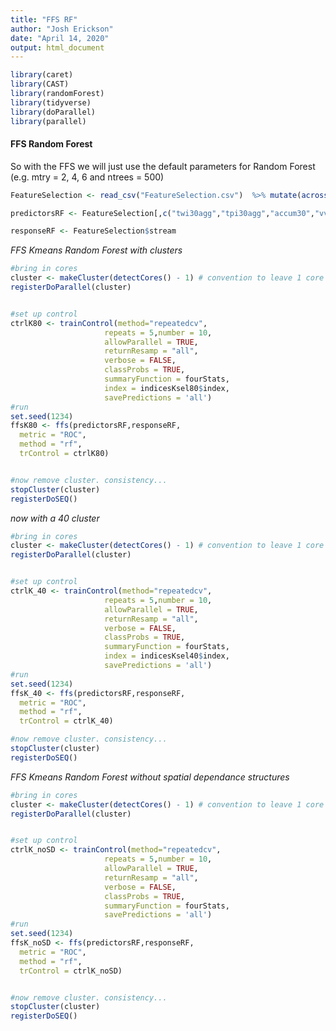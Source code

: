```yaml
---
title: "FFS RF"
author: "Josh Erickson"
date: "April 14, 2020"
output: html_document
---
```


```r

library(caret)
library(CAST)
library(randomForest)
library(tidyverse)
library(doParallel)
library(parallel)
```

#### FFS Random Forest

So with the FFS we will just use the default parameters for Random Forest (e.g. mtry = 2, 4, 6 and ntrees = 500)
```r

FeatureSelection <- read_csv("FeatureSelection.csv")  %>% mutate(across(is.character, factor))

predictorsRF <- FeatureSelection[,c("twi30agg","tpi30agg","accum30","vv30agg", "vvsd30agg","npol30agg","NDVI_med", "nppmmid30agg","deficitRS","cad30RS","decid30RS","cpg30precip","Green_med","NIR_med")]

responseRF <- FeatureSelection$stream

```

*FFS Kmeans Random Forest with clusters*

```r
#bring in cores
cluster <- makeCluster(detectCores() - 1) # convention to leave 1 core for OS
registerDoParallel(cluster)


#set up control
ctrlK80 <- trainControl(method="repeatedcv",
                     repeats = 5,number = 10,
                     allowParallel = TRUE,
                     returnResamp = "all", 
                     verbose = FALSE, 
                     classProbs = TRUE,
                     summaryFunction = fourStats,
                     index = indicesKsel80$index,
                     savePredictions = 'all')
#run
set.seed(1234)
ffsK80 <- ffs(predictorsRF,responseRF, 
  metric = "ROC",
  method = "rf",
  trControl = ctrlK80)


#now remove cluster. consistency...
stopCluster(cluster)
registerDoSEQ()
```

*now with a 40 cluster*

```r
#bring in cores
cluster <- makeCluster(detectCores() - 1) # convention to leave 1 core for OS
registerDoParallel(cluster)


#set up control
ctrlK_40 <- trainControl(method="repeatedcv",
                     repeats = 5,number = 10,
                     allowParallel = TRUE,
                     returnResamp = "all", 
                     verbose = FALSE, 
                     classProbs = TRUE,
                     summaryFunction = fourStats,
                     index = indicesKsel40$index,
                     savePredictions = 'all')
#run
set.seed(1234)
ffsK_40 <- ffs(predictorsRF,responseRF, 
  metric = "ROC",
  method = "rf",
  trControl = ctrlK_40)

#now remove cluster. consistency...
stopCluster(cluster)
registerDoSEQ()
```



*FFS Kmeans Random Forest without spatial dependance structures*

```r
#bring in cores
cluster <- makeCluster(detectCores() - 1) # convention to leave 1 core for OS
registerDoParallel(cluster)


#set up control
ctrlK_noSD <- trainControl(method="repeatedcv",
                     repeats = 5,number = 10,
                     allowParallel = TRUE,
                     returnResamp = "all", 
                     verbose = FALSE, 
                     classProbs = TRUE,
                     summaryFunction = fourStats,
                     savePredictions = 'all')
#run
set.seed(1234)
ffsK_noSD <- ffs(predictorsRF,responseRF, 
  metric = "ROC",
  method = "rf",
  trControl = ctrlK_noSD)


#now remove cluster. consistency...
stopCluster(cluster)
registerDoSEQ()
```


